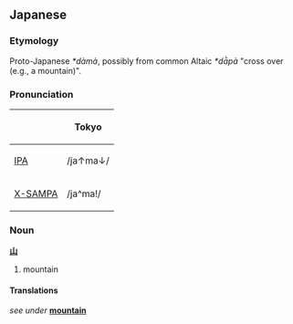 ==Japanese==
===Etymology===
Proto-Japanese ''*dàmà'', possibly from common Altaic ''*dā̀pà'' "cross over (e.g., a mountain)".  

===Pronunciation===
{| border=1 cellpadding=5
! !! Tokyo 
|-
| [[w:IPA|IPA]] || /ja↑ma↓/ 
|-
| [[w:X-SAMPA|X-SAMPA]] || /ja^ma!/ 
|}

===Noun===
'''[[山]]'''
# mountain

====Translations====
''see under'' '''[[mountain]]'''